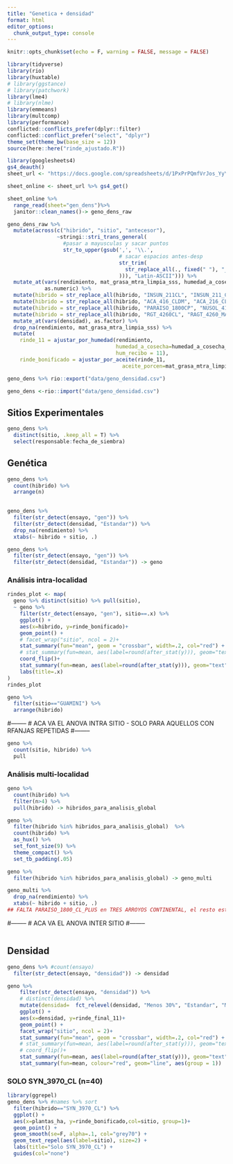 ```yaml
---
title: "Genetica + densidad"
format: html
editor_options: 
  chunk_output_type: console
---
```


```r
knitr::opts_chunk$set(echo = F, warning = FALSE, message = FALSE)

library(tidyverse) 
library(rio)
library(huxtable)
# library(ggstance)
# library(patchwork)
library(lme4)
# library(nlme)
library(emmeans)
library(multcomp)
library(performance)
conflicted::conflicts_prefer(dplyr::filter)
conflicted::conflict_prefer("select", "dplyr")
theme_set(theme_bw(base_size = 12)) 
source(here::here("rinde_ajustado.R"))
```

```r
library(googlesheets4)
gs4_deauth()
sheet_url <- "https://docs.google.com/spreadsheets/d/1PxPrPQmfVrJos_YyYkcqRf1fELkQptYuo0xMhJoifyY/edit?usp=sharing"

sheet_online <- sheet_url %>% gs4_get()

sheet_online %>% 
  range_read(sheet="gen_dens")%>% 
  janitor::clean_names()-> geno_dens_raw

geno_dens_raw %>% 
  mutate(across(c("hibrido", "sitio", "antecesor"), 
                ~stringi::stri_trans_general(
                  #pasar a mayusculas y sacar puntos
                  str_to_upper(gsub(',', '\\.', 
                                    # sacar espacios antes-desp
                                    str_trim(
                                      str_replace_all(., fixed(" "), "_")
                                    ))), "Latin-ASCII"))) %>% 
  mutate_at(vars(rendimiento, mat_grasa_mtra_limpia_sss, humedad_a_cosecha_percent), 
            as.numeric) %>% 
  mutate(hibrido = str_replace_all(hibrido, "INSUN_211CL", "INSUN_211_CL")) %>% 
  mutate(hibrido = str_replace_all(hibrido, "ACA_416_CLDM", "ACA_216_CLDM")) %>% 
  mutate(hibrido = str_replace_all(hibrido, "PARAISO_1800CP", "NUSOL_4180_CL_PLUS")) %>% 
  mutate(hibrido = str_replace_all(hibrido, "RGT_4260CL", "RAGT_4260_MAX-CL_G-2E")) %>% 
  mutate_at(vars(densidad), as.factor) %>% 
  drop_na(rendimiento, mat_grasa_mtra_limpia_sss) %>% 
  mutate(
    rinde_11 = ajustar_por_humedad(rendimiento,
                                   humedad_a_cosecha=humedad_a_cosecha_percent,
                                   hum_recibo = 11),
    rinde_bonificado = ajustar_por_aceite(rinde_11,
                                     aceite_porcen=mat_grasa_mtra_limpia_sss)) -> geno_dens 

geno_dens %>% rio::export("data/geno_densidad.csv")
```

```r
geno_dens <-rio::import("data/geno_densidad.csv")
```

## Sitios Experimentales 

```r
geno_dens %>% 
  distinct(sitio, .keep_all = T) %>% 
  select(responsable:fecha_de_siembra)
```

## Genética

```r
geno_dens %>% 
  count(hibrido) %>%
  arrange(n)
  

geno_dens %>% 
  filter(str_detect(ensayo, "gen")) %>%
  filter(str_detect(densidad, "Estandar")) %>%
  drop_na(rendimiento) %>% 
  xtabs(~ hibrido + sitio, .)
```

```r
geno_dens %>% 
  filter(str_detect(ensayo, "gen")) %>%
  filter(str_detect(densidad, "Estandar")) -> geno
```

### Análisis intra-localidad

```r
rindes_plot <- map(
  geno %>% distinct(sitio) %>% pull(sitio), 
  ~ geno %>% 
    filter(str_detect(ensayo, "gen"), sitio==.x) %>% 
    ggplot() +
    aes(x=hibrido, y=rinde_bonificado)+
    geom_point() + 
    # facet_wrap("sitio", ncol = 2)+
    stat_summary(fun="mean", geom = "crossbar", width=.2, col="red") + 
    # stat_summary(fun=mean, aes(label=round(after_stat(y))), geom="text", size=3, vjust=-.5) + 
    coord_flip()+
    stat_summary(fun=mean, aes(label=round(after_stat(y))), geom="text", size=3, vjust=-.5) + 
    labs(title=.x)  
)
rindes_plot
```

```r
geno %>% 
  filter(sitio=="GUAMINI") %>% 
  arrange(hibrido)
```

#--------
# ACA VA EL ANOVA INTRA SITIO - SOLO PARA AQUELLOS CON RFANJAS REPETIDAS 
#--------
```r
geno %>% 
  count(sitio, hibrido) %>% 
  pull
```

### Análisis multi-localidad

```r
geno %>% 
  count(hibrido) %>%
  filter(n>4) %>% 
  pull(hibrido) -> hibridos_para_analisis_global

geno %>% 
  filter(hibrido %in% hibridos_para_analisis_global)  %>% 
  count(hibrido) %>% 
  as_hux() %>% 
  set_font_size(9) %>% 
  theme_compact() %>% 
  set_tb_padding(.05)

geno %>% 
  filter(hibrido %in% hibridos_para_analisis_global) -> geno_multi

```

```r
geno_multi %>% 
  drop_na(rendimiento) %>% 
  xtabs(~ hibrido + sitio, .)
## FALTA PARAISO_1800_CL_PLUS en TRES ARROYOS CONTINENTAL, el resto esta al menos una vez

```

#--------
# ACA VA EL ANOVA INTER SITIO 
#--------
```r

```


## Densidad

```r
geno_dens %>% #count(ensayo)
  filter(str_detect(ensayo, "densidad")) -> densidad
```


```r
geno %>% 
    filter(str_detect(ensayo, "densidad")) %>% 
    # distinct(densidad) %>% 
    mutate(densidad=  fct_relevel(densidad, "Menos 30%", "Estandar", "Mas 30%")) %>% 
    ggplot() +
    aes(x=densidad, y=rinde_final_11)+
    geom_point() + 
    facet_wrap("sitio", ncol = 2)+
    stat_summary(fun="mean", geom = "crossbar", width=.2, col="red") + 
    # stat_summary(fun=mean, aes(label=round(after_stat(y))), geom="text", size=3, vjust=-.5) + 
    # coord_flip()+
    stat_summary(fun=mean, aes(label=round(after_stat(y))), geom="text", size=3, vjust=-.5) +
    stat_summary(fun=mean, colour="red", geom="line", aes(group = 1))

```

### SOLO SYN_3970_CL (n=40)

```r
library(ggrepel)
geno_dens %>% #names %>% sort
  filter(hibrido=="SYN_3970_CL") %>% 
  ggplot() + 
  aes(x=plantas_ha, y=rinde_bonificado,col=sitio, group=1)+
  geom_point() + 
  geom_smooth(se=F, alpha=.1, col="grey70") +
  geom_text_repel(aes(label=sitio), size=2) +
  labs(title="Solo SYN_3970_CL") +
  guides(col="none")
```

